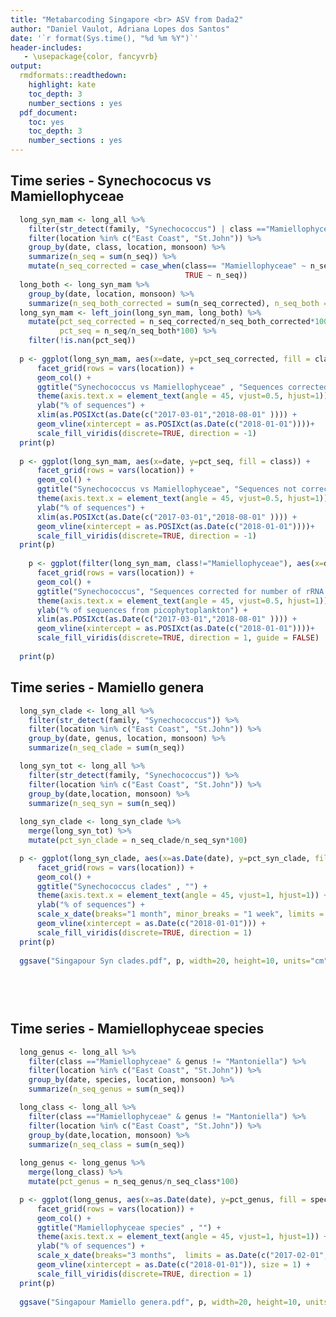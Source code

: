 ```yaml
---
title: "Metabarcoding Singapore <br> ASV from Dada2"
author: "Daniel Vaulot, Adriana Lopes dos Santos"
date: '`r format(Sys.time(), "%d %m %Y")`'
header-includes:
   - \usepackage{color, fancyvrb}
output:
  rmdformats::readthedown:
    highlight: kate
    toc_depth: 3
    number_sections : yes    
  pdf_document: 
    toc: yes
    toc_depth: 3
    number_sections : yes
---
```

## Time series - Synechococus vs Mamiellophyceae

```r
  long_syn_mam <- long_all %>% 
    filter(str_detect(family, "Synechococcus") | class =="Mamiellophyceae") %>%
    filter(location %in% c("East Coast", "St.John")) %>% 
    group_by(date, class, location, monsoon) %>% 
    summarize(n_seq = sum(n_seq)) %>% 
    mutate(n_seq_corrected = case_when(class== "Mamiellophyceae" ~ n_seq/3,
                                       TRUE ~ n_seq))
  long_both <- long_syn_mam %>% 
    group_by(date, location, monsoon) %>% 
    summarize(n_seq_both_corrected = sum(n_seq_corrected), n_seq_both = sum(n_seq))
  long_syn_mam <- left_join(long_syn_mam, long_both) %>% 
    mutate(pct_seq_corrected = n_seq_corrected/n_seq_both_corrected*100, 
           pct_seq = n_seq/n_seq_both*100) %>% 
    filter(!is.nan(pct_seq))
  
  p <- ggplot(long_syn_mam, aes(x=date, y=pct_seq_corrected, fill = class)) + 
      facet_grid(rows = vars(location)) + 
      geom_col() +
      ggtitle("Synechococcus vs Mamiellophyceae" , "Sequences corrected for number of rRNA gene copies") +
      theme(axis.text.x = element_text(angle = 45, vjust=0.5, hjust=1)) +
      ylab("% of sequences") +
      xlim(as.POSIXct(as.Date(c("2017-03-01","2018-08-01" )))) + 
      geom_vline(xintercept = as.POSIXct(as.Date(c("2018-01-01"))))+
      scale_fill_viridis(discrete=TRUE, direction = -1)
  print(p)
  
  p <- ggplot(long_syn_mam, aes(x=date, y=pct_seq, fill = class)) + 
      facet_grid(rows = vars(location)) + 
      geom_col() +
      ggtitle("Synechococcus vs Mamiellophyceae", "Sequences not corrected") +
      theme(axis.text.x = element_text(angle = 45, vjust=0.5, hjust=1)) +
      ylab("% of sequences") +
      xlim(as.POSIXct(as.Date(c("2017-03-01","2018-08-01" )))) + 
      geom_vline(xintercept = as.POSIXct(as.Date(c("2018-01-01"))))+
      scale_fill_viridis(discrete=TRUE, direction = -1)
  print(p)
  
    p <- ggplot(filter(long_syn_mam, class!="Mamiellophyceae"), aes(x=date, y=pct_seq_corrected, fill = class)) + 
      facet_grid(rows = vars(location)) + 
      geom_col() +
      ggtitle("Synechococcus", "Sequences corrected for number of rRNA gene copies") +
      theme(axis.text.x = element_text(angle = 45, vjust=0.5, hjust=1)) +
      ylab("% of sequences from picophytoplankton") +
      xlim(as.POSIXct(as.Date(c("2017-03-01","2018-08-01" )))) + 
      geom_vline(xintercept = as.POSIXct(as.Date(c("2018-01-01"))))+
      scale_fill_viridis(discrete=TRUE, direction = 1, guide = FALSE)
      
  print(p)
```
## Time series - Mamiello genera

```r
  long_syn_clade <- long_all %>% 
    filter(str_detect(family, "Synechococcus")) %>%
    filter(location %in% c("East Coast", "St.John")) %>% 
    group_by(date, genus, location, monsoon) %>% 
    summarize(n_seq_clade = sum(n_seq))

  long_syn_tot <- long_all %>% 
    filter(str_detect(family, "Synechococcus")) %>%
    filter(location %in% c("East Coast", "St.John")) %>% 
    group_by(date,location, monsoon) %>% 
    summarize(n_seq_syn = sum(n_seq))
  
  long_syn_clade <- long_syn_clade %>% 
    merge(long_syn_tot) %>% 
    mutate(pct_syn_clade = n_seq_clade/n_seq_syn*100)

  p <- ggplot(long_syn_clade, aes(x=as.Date(date), y=pct_syn_clade, fill = genus)) + 
      facet_grid(rows = vars(location)) + 
      geom_col() +
      ggtitle("Synechococcus clades" , "") +
      theme(axis.text.x = element_text(angle = 45, vjust=1, hjust=1)) +
      ylab("% of sequences") +
      scale_x_date(breaks="1 month", minor_breaks = "1 week", limits = as.Date(c("2017-03-01","2018-08-01")), name="") +
      geom_vline(xintercept = as.Date(c("2018-01-01"))) +
      scale_fill_viridis(discrete=TRUE, direction = 1) 
  print(p)
  
  ggsave("Singapour Syn clades.pdf", p, width=20, height=10, units="cm", scale=1)
  
  
  
 
```

## Time series - Mamiellophyceae species

```r
  long_genus <- long_all %>% 
    filter(class =="Mamiellophyceae" & genus != "Mantoniella") %>%
    filter(location %in% c("East Coast", "St.John")) %>% 
    group_by(date, species, location, monsoon) %>% 
    summarize(n_seq_genus = sum(n_seq))

  long_class <- long_all %>% 
    filter(class =="Mamiellophyceae" & genus != "Mantoniella") %>%
    filter(location %in% c("East Coast", "St.John")) %>% 
    group_by(date,location, monsoon) %>% 
    summarize(n_seq_class = sum(n_seq))
  
  long_genus <- long_genus %>% 
    merge(long_class) %>% 
    mutate(pct_genus = n_seq_genus/n_seq_class*100)

  p <- ggplot(long_genus, aes(x=as.Date(date), y=pct_genus, fill = species)) + 
      facet_grid(rows = vars(location)) + 
      geom_col() +
      ggtitle("Mamiellophyceae species" , "") +
      theme(axis.text.x = element_text(angle = 45, vjust=1, hjust=1)) +
      ylab("% of sequences") +
      scale_x_date(breaks="3 months",  limits = as.Date(c("2017-02-01","2018-08-01")), name="") +
      geom_vline(xintercept = as.Date(c("2018-01-01")), size = 1) +
      scale_fill_viridis(discrete=TRUE, direction = 1) 
  print(p)
  
  ggsave("Singapour Mamiello genera.pdf", p, width=20, height=10, units="cm", scale=1)
  
  
  
 
```
